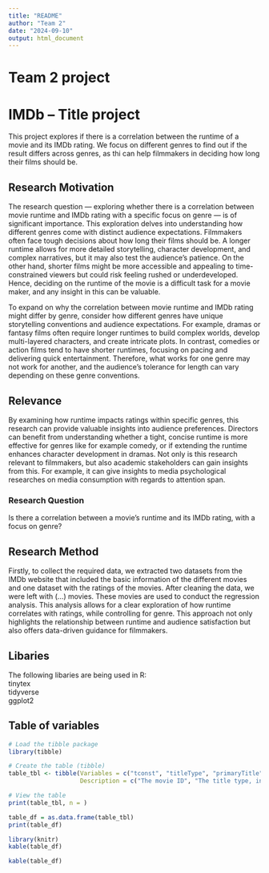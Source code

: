 ```yaml
---
title: "README"
author: "Team 2"
date: "2024-09-10"
output: html_document
---
```

# Team 2 project

# IMDb – Title project 
This project explores if there is a correlation between the runtime of a movie and its IMDb rating. We focus on different genres to find out if the result differs across genres, as thi can help filmmakers in deciding how long their films should be. 

## Research Motivation 
The research question — exploring whether there is a correlation between movie runtime and IMDb rating with a specific focus on genre — is of significant importance. This exploration delves into understanding how different genres come with distinct audience expectations. Filmmakers often face tough decisions about how long their films should be. A longer runtime allows for more detailed storytelling, character development, and complex narratives, but it may also test the audience's patience. On the other hand, shorter films might be more accessible and appealing to time-constrained viewers but could risk feeling rushed or underdeveloped. Hence, deciding on the runtime of the movie is a difficult task for a movie maker, and any insight in this can be valuable. 

To expand on why the correlation between movie runtime and IMDb rating might differ by genre, consider how different genres have unique storytelling conventions and audience expectations. For example, dramas or fantasy films often require longer runtimes to build complex worlds, develop multi-layered characters, and create intricate plots. In contrast, comedies or action films tend to have shorter runtimes, focusing on pacing and delivering quick entertainment. Therefore, what works for one genre may not work for another, and the audience's tolerance for length can vary depending on these genre conventions.

## Relevance 
By examining how runtime impacts ratings within specific genres, this research can provide valuable insights into audience preferences. Directors can benefit from understanding whether a tight, concise runtime is more effective for genres like for example comedy, or if extending the runtime enhances character development in dramas. Not only is this research relevant to filmmakers, but also academic stakeholders can gain insights from this. For example, it can give insights to media psychological researches on media consumption with regards to attention span. 

### Research Question 
Is there a correlation between a movie's runtime and its IMDb rating, with a focus on genre?

## Research Method 
Firstly, to collect the required data, we extracted two datasets from the IMDb website that included the basic information of the different movies and one dataset with the ratings of the movies. After cleaning the data, we were left with  (...) movies. These movies are used to conduct the regression analysis. This analysis allows for a clear exploration of how runtime correlates with ratings, while controlling for genre. This approach not only highlights the relationship between runtime and audience satisfaction but also offers data-driven guidance for filmmakers.

## Libaries 
The following libaries are being used in R:  
  tinytex  
  tidyverse  
  ggplot2  
  
## Table of variables 
```r
# Load the tibble package
library(tibble)

# Create the table (tibble)
table_tbl <- tibble(Variables = c("tconst", "titleType", "primaryTitle", "orginalTitle", "isAdult", "startYear", "runtimeMinutes", "genres", "äverageMinutes", "numVotes"),
                    Description = c("The movie ID", "The title type, in this dataset only movies", "The title of the movie", "The title of the movie in the original language", "Dummy variable stating if it is a adult movie", "When the movie first launched", "The total run time of the movie in minutes", "The genre of the movie", "The average rating of the movies on a scale of 1-10", "The number of total ratings of a movie"))

# View the table
print(table_tbl, n = )

table_df = as.data.frame(table_tbl)
print(table_df)

library(knitr)
kable(table_df)
```


```r
kable(table_df)
```

